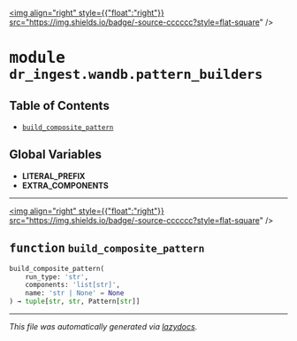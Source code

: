 
<a href="https://github.com/drothermel/dr_ingest/blob/main/dr_ingest/wandb/pattern_builders#L0"><img align="right" style={{"float":"right"}} src="https://img.shields.io/badge/-source-cccccc?style=flat-square" /></a>

# <kbd>module</kbd> `dr_ingest.wandb.pattern_builders`



## Table of Contents
- [`build_composite_pattern`](./dr_ingest.wandb.pattern_builders#function-build-composite-pattern)


**Global Variables**
---------------
- **LITERAL_PREFIX**
- **EXTRA_COMPONENTS**

---

<a href="https://github.com/drothermel/dr_ingest/blob/main/dr_ingest/wandb/pattern_builders/build_composite_pattern#L32"><img align="right" style={{"float":"right"}} src="https://img.shields.io/badge/-source-cccccc?style=flat-square" /></a>

## <kbd>function</kbd> `build_composite_pattern`

```python
build_composite_pattern(
    run_type: 'str',
    components: 'list[str]',
    name: 'str | None' = None
) → tuple[str, str, Pattern[str]]
```







---

_This file was automatically generated via [lazydocs](https://github.com/ml-tooling/lazydocs)._
